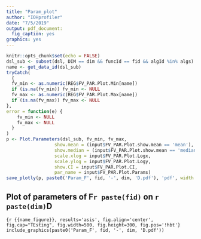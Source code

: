 ```yaml
---
title: "Param_plot"
author: "IOHprofiler"
date: "7/5/2019"
output: pdf_document:
  fig_caption: yes
graphics: yes
---
```


```r
knitr::opts_chunk$set(echo = FALSE)
dsl_sub <- subset(dsl, DIM == dim && funcId == fid && algId %in% algs)
name <- get_data_id(dsl_sub)
tryCatch(
  {
  fv_min <- as.numeric(REG$FV_PAR.Plot.Min[name])
  if (is.na(fv_min)) fv_min <- NULL
  fv_max <- as.numeric(REG$FV_PAR.Plot.Max[name])
  if (is.na(fv_max)) fv_max <- NULL
},
error = function(e) {
    fv_min <- NULL
    fv_max <- NULL
  }
)
p <- Plot.Parameters(dsl_sub, fv_min, fv_max,
                  show.mean = (input$FV_PAR.Plot.show.mean == 'mean'),
                  show.median = (input$FV_PAR.Plot.show.mean == 'median'),
                  scale.xlog = input$FV_PAR.Plot.Logx,
                  scale.ylog = input$FV_PAR.Plot.Logy, 
                  show.CI = input$FV_PAR.Plot.CI,
                  par_name = input$FV_PAR.Plot.Params)
save_plotly(p, paste0('Param_F', fid, '-', dim, 'D.pdf'), 'pdf', width = 1000, height = 500)
```
## Plot of parameters of F`r paste(fid)` on `r paste(dim)`D 

```{r {{name_figure}}, results='asis', fig.align='center', fig.cap="TEsting", fig.width=500, fig.height=300, fig.pos='!hbt'}
include_graphics(paste0('Param_F', fid, '-', dim, 'D.pdf'))
```
